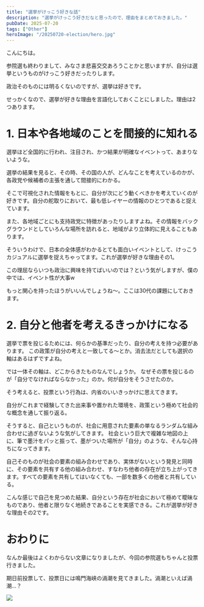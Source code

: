 ```yaml
---
title: "選挙がけっこう好きな話"
description: "選挙がけっこう好きだなと思ったので、理由をまとめておきました。"
pubDate: 2025-07-20
tags: ["Other"]
heroImage: "/20250720-election/hero.jpg"
---
```


こんにちは。

参院選も終わりまして、みなさま悲喜交交あろうことかと思いますが、自分は選挙というものがけっこう好きだったりします。

政治そのものには明るくないのですが、選挙は好きです。

せっかくなので、選挙が好きな理由を言語化しておくことにしました。理由は2つあります。

# 1. 日本や各地域のことを間接的に知れる

選挙ほど全国的に行われ、注目され、かつ結果が明確なイベントって、あまりないような。

選挙の結果を見ると、その時、その国の人が、どんなことを考えているのかが、各政党や候補者の主張を通して間接的にわかる。

そこで可視化された情報をもとに、自分が次にどう動くべきかを考えていくのが好きです。自分の舵取りにおいて、最も低レイヤーの情報のひとつであると捉えています。

また、各地域ごとにも支持政党に特徴があったりしますよね。その情報をバックグラウンドとしていろんな場所を訪れると、地域がより立体的に見えることもあります。

そういうわけで、日本の全体感がわかるとても面白いイベントとして、けっこうカジュアルに選挙を捉えちゃってます。これが選挙が好きな理由その1。

この理屈ならいつも政治に興味を持てばいいのでは？という気がしますが、僕の中では、イベント性が大事w

もっと関心を持ったほうがいいんでしょうね〜。ここは30代の課題にしておきます。

# 2. 自分と他者を考えるきっかけになる

選挙で票を投じるためには、何らかの基準だったり、自分の考えを持つ必要があります。
この政策が自分の考えと一致してる〜とか。消去法だとしても選択の軸はあるはずですよね。

では一体その軸は、どこからきたものなんでしょうか。
なぜその票を投じるのが「自分でなければならなかった」のか。何が自分をそうさせたのか。

そう考えると、投票という行為は、内省のいいきっかけに思えてきます。

自分がこれまで経験してきた出来事や置かれた環境を、政策という極めて社会的な概念を通して振り返る。

そうすると、自己というものが、社会に用意された要素の単なるランダムな組み合わせに過ぎないような気がしてきます。
社会という巨大で複雑な地図の上に、筆で墨汁をパッと振って、墨がついた場所が「自分」のような、そんな心持ちになってきます。

自己そのものが社会の要素の組み合わせであり、実体がないという発見と同時に、その要素を共有する他の組み合わせ、すなわち他者の存在が立ち上がってきます。すべての要素を共有してはいなくても、一部を数多くの他者と共有している。

こんな感じで自己を見つめた結果、自分という存在が社会において極めて曖昧なものであり、他者と限りなく地続きであることを実感できる。これが選挙が好きな理由その2です。

# おわりに

なんか最後はよくわからない文章になりましたが、今回の参院選もちゃんと投票行きました。

期日前投票して、投票日には鳴門海峡の渦潮を見てきました。渦潮といえば渦潮...？

![](/20250720-election/image01.jpg)
